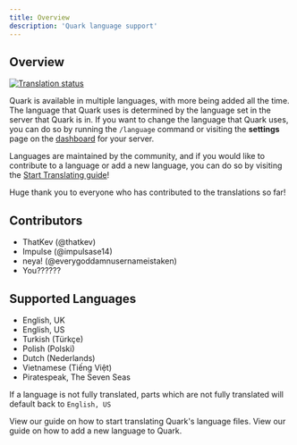 ```yaml
---
title: Overview
description: 'Quark language support'
---
```


## Overview

<a href="http://languages.quark.bot/engage/quark-bot/">
<img src="http://languages.quark.bot/widget/quark-bot/multi-auto.svg" alt="Translation status" />
</a>

Quark is available in multiple languages, with more being added all the time. The language that
Quark uses is determined by the language set in the server that Quark is in. If you want to change
the language that Quark uses, you can do so by running the `/language` command or visiting the
**settings** page on the [dashboard](https://quark.bot/dashboard) for your server.

Languages are maintained by the community, and if you would like to contribute to a language or
add a new language, you can do so by visiting the [Start Translating guide](/languages/start-translating)!

Huge thank you to everyone who has contributed to the translations so far!

## Contributors

- ThatKev (@thatkev)
- Impulse (@impulsase14)
- neya! (@everygoddamnusernameistaken)
- You??????


## Supported Languages

- English, UK
- English, US
- Turkish (Türkçe)
- Polish (Polski)
- Dutch (Nederlands)
- Vietnamese (Tiếng Việt)
- Piratespeak, The Seven Seas

<Note>If a language is not fully translated, parts which are not fully translated will default
back to `English, US`</Note>

<CardGroup cols={2}>
    <Card title="Start translating" icon="language" href="/languages/start-translating">
        View our guide on how to start translating Quark's language files.
    </Card>
    <Card title="Add a new language" icon="plus" href="/languages/add-language">
        View our guide on how to add a new language to Quark.
    </Card>
</CardGroup>